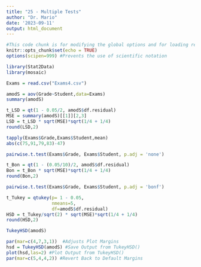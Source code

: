 ```yaml
---
title: "25 - Multiple Tests"
author: "Dr. Mario"
date: '2023-09-11'
output: html_document
---
```



```r
#This code chunk is for modifying the global options and for loading required R packages
knitr::opts_chunk$set(echo = TRUE)
options(scipen=999) #Prevents the use of scientific notation

library(Stat2Data)
library(mosaic)
```

```r
Exams = read.csv("Exams4.csv")

amodS = aov(Grade~Student,data=Exams)
summary(amodS)
```

```r
t_LSD = qt(1 - 0.05/2, amodS$df.residual)
MSE = summary(amodS)[[1]][2,3]
LSD = t_LSD * sqrt(MSE)*sqrt(1/4 + 1/4)
round(LSD,2)
```

```r
tapply(Exams$Grade,Exams$Student,mean)
abs(c(75,91,79,83)-47)
```

```r
pairwise.t.test(Exams$Grade, Exams$Student, p.adj = 'none')
```
```r
t_Bon = qt(1 - (0.05/10)/2, amodS$df.residual)
Bon = t_Bon * sqrt(MSE)*sqrt(1/4 + 1/4)
round(Bon,2)
```

```r
pairwise.t.test(Exams$Grade, Exams$Student, p.adj = 'bonf')
```

```r
t_Tukey = qtukey(p= 1 - 0.05,
                 nmeans=5, 
                 df=amodS$df.residual)
HSD = t_Tukey/sqrt(2) * sqrt(MSE)*sqrt(1/4 + 1/4)
round(HSD,2)
```

```r
TukeyHSD(amodS)
```
```r
par(mar=c(4,7,3,1))  #Adjusts Plot Margins 
hsd = TukeyHSD(amodS) #Save Output from TukeyHSD()
plot(hsd,las=2) #Plot Output from TukeyHSD()
par(mar=c(5,4,4,2)) #Revert Back to Default Margins
```

